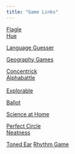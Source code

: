 ```yaml
---
title: "Game Links"
---
```



[Flagle](https://ducc.pythonanywhere.com/flaggle/) \
[Hue](https://hue-the-game.herokuapp.com)

[Language Guesser](https://languageguesser.com) \ 

[Geography Games](https://www.geoguessr.com/seterra/en/vgp/3007) \

[Concentrick](https://concentrick.app) \
[Alphabattle](https://alphabattle.xyz) \
\ \
[Explorable](https://explorabl.es/all/) \

[Ballot](https://ncase.me/ballot/) \

[Science at Home](https://www.scienceathome.org/games) \


[Perfect Circle](https://vole.wtf/perfect-circle/) \
[Neatness](https://js13kgames.com/games/the-neatness/index.html)


[Toned Ear](https://tonedear.com/)
[Rhythm Game](https://www.concerthotels.com/got-rhythm)
